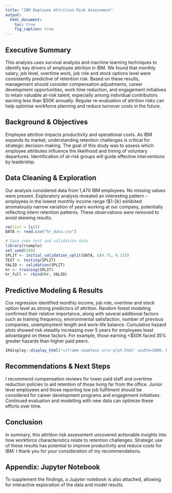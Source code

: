 ```yaml
---
title: "IBM Employee Attrition Risk Assessment"
output:
  html_document:
    toc: true
    fig_caption: true
---
```


## Executive Summary

This analysis uses survival analysis and machine learning techniques to identify key drivers of employee attrition in IBM. We found that monthly salary, job level, overtime work, job role and stock options level were consistently predictive of retention risk. Based on these results, management should consider compensation adjustments, career development opportunities, work time reduction, and engagement initiatives to retain valuable at-risk talent, especially among individual contributors earning less than \$50K annually. Regular re-evaluation of attrition risks can help optimise workforce planning and reduce turnover costs in the future.

## Background & Objectives

Employee attrition impacts productivity and operational costs. As IBM expands its market, understanding retention challenges is critical for strategic decision-making. The goal of this study was to assess which employee attributes influence the likelihood and timing of voluntary departures. Identification of at-risk groups will guide effective interventions by leadership.

## Data Cleaning & Exploration

Our analysis considered data from 1,470 IBM employees. No missing values were present. Exploratory analysis revealed an interesting pattern - employees in the lowest monthly income range (\$1-2k) exhibited anomalously narrow variation of years working at our company, potentially reflecting intern retention patterns. These observations were removed to avoid skewing results.

```r
rm(list = ls())
DATA <- read.csv("hr_data.csv")

# Save some test and validation data
library(rsample)
set.seed(100)
SPLIT <- initial_validation_split(DATA, c(0.75, 0.15))
TEST <- testing(SPLIT)
VALID <- validation(SPLIT)
hr <- training(SPLIT)
hr_full <- rbind(hr, VALID)
```

## Predictive Modeling & Results

Cox regression identified monthly income, job role, overtime and stock option level as strong predictors of attrition. Random forest modeling confirmed their relative importance, along with several additional factors such as training frequency, environmental satisfaction, number of previous companies, unemployment length and work-life balance. Cumulative hazard plots showed risk steadily increasing over 5 years for employees least advantaged on these factors. For example, those earning \<\$50K faced 35% greater hazards than higher paid peers.

```r
IRdisplay::display_html("<iframe seamless src='plot.html' width=1000, height=600></iframe>")
```

## Recommendations & Next Steps

I recommend compensation reviews for lower paid staff and overtime reduction policies to aid retention of those living far from the office. Junior level employees and those reporting low job fulfilment should be considered for career development programs and engagement initiatives. Continued evaluation and modelling with new data can optimize these efforts over time.

## Conclusion

In summary, this attrition risk assessment uncovered actionable insights into how workforce characteristics relate to retention challenges. Strategic use of these results has potential to improve productivity and reduce costs for IBM. I thank you for your consideration of my recommendations.

## Appendix: Jupyter Notebook

To supplement the findings, a Jupyter notebook is also attached, allowing for interactive exploration of the data and model results.
